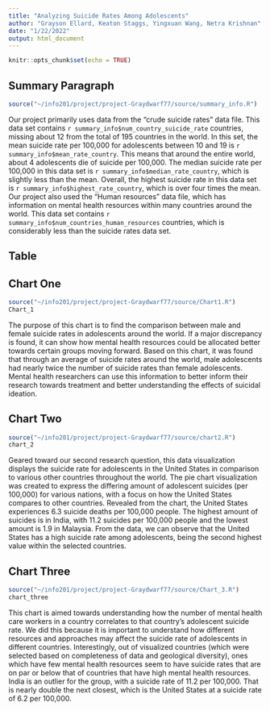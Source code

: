 ```yaml
---
title: "Analyzing Suicide Rates Among Adolescents"
author: "Grayson Ellard, Keaton Staggs, Yingxuan Wang, Netra Krishnan"
date: "1/22/2022"
output: html_document
---
```


```r
knitr::opts_chunk$set(echo = TRUE)
```

## Summary Paragraph
```r
source("~/info201/project/project-Graydwarf77/source/summary_info.R")
```
Our project primarily uses data from the "crude suicide rates" data file. This data set contains `r summary_info$num_country_suicide_rate ` countries, missing about 12 from the total of 195 countries in the world. In this set, the mean suicide rate per 100,000 for adolescents between 10 and 19 is `r summary_info$mean_rate_country`. This means that around the entire world, about 4 adolescents die of suicide per 100,000. The median suicide rate per 100,000 in this data set is `r summary_info$median_rate_country`, which is slightly less than the mean. Overall, the highest suicide rate in this data set is `r summary_info$highest_rate_country`, which is over four times the mean. Our project also used the "Human resources" data file, which has information on mental health resources within many countries around the world. This data set contains `r summary_info$num_countries_human_resources` countries, which is considerably less than the suicide rates data set. 


## Table

## Chart One
```r
source("~/info201/project/project-Graydwarf77/source/Chart1.R")
Chart_1
```

The purpose of this chart is to find the comparison between male and female suicide rates in adolescents around the world. If a major discrepancy is found, it can show how mental health resources could be allocated better towards certain groups moving forward. Based on this chart, it was found that through an average of suicide rates around the world, male adolescents had nearly twice the number of suicide rates than female adolescents. Mental health researchers can use this information to better inform their research towards treatment and better understanding the effects of suicidal ideation.


## Chart Two
```r
source("~/info201/project/project-Graydwarf77/source/chart2.R")
chart_2
```

Geared toward our second research question, this data visualization displays the suicide rate for adolescents in the United States in comparison to various other countries throughout the world. The pie chart visualization was created to express the differing amount of adolescent suicides (per 100,000) for various nations, with a focus on how the United States compares to other countries. Revealed from the chart, the United States experiences 6.3 suicide deaths per 100,000 people. The highest amount of suicides is in India, with 11.2 suicides per 100,000 people and the lowest amount is 1.9 in Malaysia. From the data, we can observe that the United States has a high suicide rate among adolescents, being the second highest value within the selected countries.



## Chart Three
```r
source("~/info201/project/project-Graydwarf77/source/Chart_3.R")
chart_three
```

This chart is aimed towards understanding how the number of mental health care workers in a country correlates to that country's adolescent suicide rate. We did this because it is important to understand how different resources and approaches may affect the suicide rate of adolescents in different countries. Interestingly, out of visualized countries (which were selected based on completeness of data and geological diversity), ones which have few mental health resources seem to have suicide rates that are on par or below that of countries that have high mental health resources. India is an outlier for the group, with a suicide rate of 11.2 per 100,000. That is nearly double the next closest, which is the United States at a suicide rate of 6.2 per 100,000.
